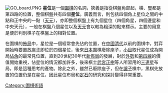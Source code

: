 {{Unreferenced|time=2012-01-22T11:44:03+00:00 }}
[[File:GO_board.PNG|thumb]]
'''星位'''是一個[[圍棋|圍棋]]的名詞，狹義是指從棋盤角部起，橫、豎都是第四路的位置，整個棋盤共有四個'''星位'''。廣義而言，則包括四個角上星位之間的中點和正中央的一點（[[天元_(圍棋)|天元]]），亦即整個棋盤上有九個星位（四個角星，四個邊星和中央天元），一般在棋盤八個星位以及[[天元_(圍棋)|天元]]會以較為粗深的點來標示。主要的用意是便於判別棋子在棋盤上的相對位置。

在圍棋的[[布局_(圍棋)|佈局]]中，星位是一個經常會先佔的位置，在[[中國|中國]][[清代|清代]]以前的圍棋中，對弈開始時要置放[[座子制|座子]]即位於四個星位，後來[[日本|日本]]圍棋廢除座子，[[小目|小目]]取代星位成為開局[[佔角|佔角]]的最常見位置，直到20世紀30年代[[新佈局|新佈局]]的發展，對於[[外勢|外勢]]和[[第四線|第四線]]的價值開始重視，佔星位的情況都加許多，後來棋士[[武宮正樹|武宮正樹]]等人所習用的[[三連星|三連星]]布局，即是這種思考的產物。除此之外，雖然已廢除座子，但在[[讓子|讓子]]棋中，黑棋先放置的位置仍是在星位，因此星位布局和[[定石|定石]]的研究和探討變得非常重要。
{{圍棋術語}}
{{Board-stub}}

[[Category:圍棋術語|Category:圍棋術語]]